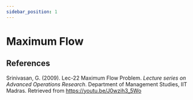 ```yaml
---
sidebar_position: 1
---
```


# Maximum Flow

## References

Srinivasan, G. (2009). Lec-22 Maximum Flow Problem. _Lecture series on Advanced Operations Research_. Department of Management Studies, IIT Madras. 
Retrieved from https://youtu.be/J0wzih3_5Wo